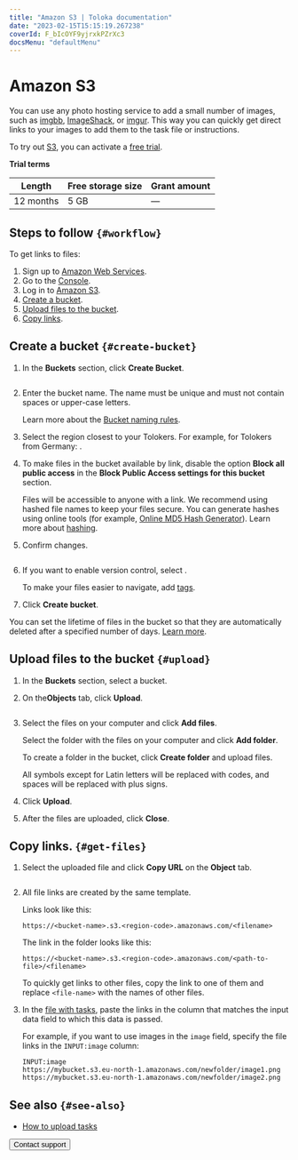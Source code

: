 ```yaml
---
title: "Amazon S3 | Toloka documentation"
date: "2023-02-15T15:15:19.267238"
coverId: F_bIcOYF9yjrxkPZrXc3
docsMenu: "defaultMenu"
---
```



# Amazon S3

<Note mode="note" title="Note">

You can use any photo hosting service to add a small number of images, such as [imgbb](https://imgbb.com/), [ImageShack](https://imageshack.com/), or [imgur](https://imgur.com/). This way you can quickly get direct links to your images to add them to the task file or instructions.

</Note>

To try out [S3](https://aws.amazon.com/s3/?nc1=h_ls), you can activate a [free trial](https://aws.amazon.com/free).

**Trial terms**

Length | Free storage size | Grant amount
----- | ----- | -----
12 months | 5 GB | —

## Steps to follow `{#workflow}`
To get links to files:

1. Sign up to [Amazon Web Services](https://aws.amazon.com/getting-started/hands-on/backup-files-to-amazon-s3/?nc1=h_ls).
1. Go to the [Console](https://console.aws.amazon.com/console/home?nc2=h_ct&src=header-signin).
1. Log in to [Amazon S3](https://s3.console.aws.amazon.com/s3/home).
1. [Create a bucket](#create-bucket).
1. [Upload files to the bucket](#upload).
1. [Copy links](#get-files).

## Create a bucket `{#create-bucket}`

1. In the **Buckets** section, click **Create Bucket**.

    <Image width="700px" withBackground imageId="1675426026384" alt="" />

1. Enter the bucket name. The name must be unique and must not contain spaces or upper-case letters.

    Learn more about the [Bucket naming rules](https://docs.aws.amazon.com/AmazonS3/latest/userguide/bucketnamingrules.html).

1. Select the region closest to your Tolokers. For example, for Tolokers from Germany: .

1. To make files in the bucket available by link, disable the option **Block all public access** in the **Block Public Access settings for this bucket** section.

    <Note mode="note" title="Note">

    Files will be accessible to anyone with a link. We recommend using hashed file names to keep your files secure. You can generate hashes using online tools (for example, [Online MD5 Hash Generator](https://en.wikipedia.org/wiki/Hash_function)). Learn more about [hashing](https://en.wikipedia.org/wiki/Hash_function).

    </Note>

1. Confirm changes.

    <Image width="700px" withBackground imageId="1675426018003" alt="" />

1. If you want to enable version control, select .

    To make your files easier to navigate, add [tags](https://docs.aws.amazon.com/AmazonS3/latest/userguide/CostAllocTagging.html).

1. Click **Create bucket**.

<Note mode="note" title="Note">

You can set the lifetime of files in the bucket so that they are automatically deleted after a specified number of days. [Learn more](https://aws.amazon.com/ru/blogs/aws/amazon-s3-object-expiration/).

</Note>

## Upload files to the bucket `{#upload}`
1. In the **Buckets** section, select a bucket.

1. On the**Objects** tab, click **Upload**.

    <Image width="700px" withBackground imageId="1675426013458" alt="" />

1. <Cut title="Upload files">

    Select the files on your computer and click **Add files**.

    </Cut>

    <Cut title="Upload a folder with files">

    Select the folder with the files on your computer and click **Add folder**.

    </Cut>

    <Cut title="Create a folder and upload files">

    To create a folder in the bucket, click **Create folder** and upload files.

    </Cut>

    <Note mode="note" title="Note">

    All symbols except for Latin letters will be replaced with codes, and spaces will be replaced with plus signs.

    </Note>

1. Click **Upload**.

1. After the files are uploaded, click **Close**.

## Copy links. `{#get-files}`

1. Select the uploaded file and click **Copy URL** on the **Object** tab.

    <Image width="700px" withBackground imageId="1675426021118" alt="" />

1. All file links are created by the same template.

    Links look like this:

    ```plaintext
    https://<bucket-name>.s3.<region-code>.amazonaws.com/<filename>
    ```

    The link in the folder looks like this:

    ```plaintext
    https://<bucket-name>.s3.<region-code>.amazonaws.com/<path-to-file>/<filename>
    ```

    <Note mode="note" title="Note">

    To quickly get links to other files, copy the link to one of them and replace `<file-name>` with the names of other files.

    </Note>

1. In the [file with tasks](/docs/guide/pool_csv), paste the links in the column that matches the input data field to which this data is passed.

    For example, if you want to use images in the `image` field, specify the file links in the `INPUT:image` column:

    ```plaintext
    INPUT:image
    https://mybucket.s3.eu-north-1.amazonaws.com/newfolder/image1.png
    https://mybucket.s3.eu-north-1.amazonaws.com/newfolder/image2.png
    ```

## See also `{#see-also}`

- [How to upload tasks](/docs/guide/task_upload)

<Button themeColor="light" view="default" size="l" type="link" url="/docs/guide/troubleshooting/support?form-source=guide-amazon-cloud-storage">Contact support</Button>
